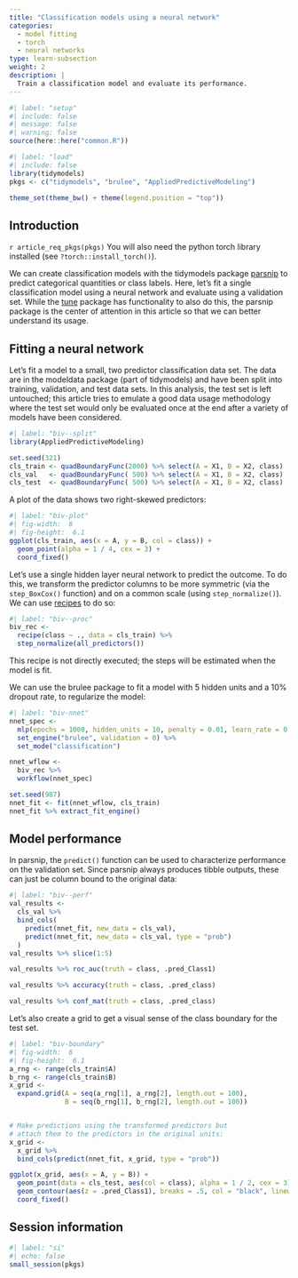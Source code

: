 ```yaml
---
title: "Classification models using a neural network"
categories:
  - model fitting
  - torch
  - neural networks
type: learn-subsection
weight: 2
description: | 
  Train a classification model and evaluate its performance.
---
```


```r
#| label: "setup"
#| include: false
#| message: false
#| warning: false
source(here::here("common.R"))
```
  
```r
#| label: "load"
#| include: false
library(tidymodels)
pkgs <- c("tidymodels", "brulee", "AppliedPredictiveModeling")

theme_set(theme_bw() + theme(legend.position = "top"))
```


## Introduction

`r article_req_pkgs(pkgs)` You will also need the python torch library installed (see `?torch::install_torch()`).

We can create classification models with the tidymodels package [parsnip](https://parsnip.tidymodels.org/) to predict categorical quantities or class labels. Here, let's fit a single classification model using a neural network and evaluate using a validation set. While the [tune](https://tune.tidymodels.org/) package has functionality to also do this, the parsnip package is the center of attention in this article so that we can better understand its usage. 

## Fitting a neural network


Let's fit a model to a small, two predictor classification data set. The data are in the modeldata package (part of tidymodels) and have been split into training, validation, and test data sets. In this analysis, the test set is left untouched; this article tries to emulate a good data usage methodology where the test set would only be evaluated once at the end after a variety of models have been considered. 


```r
#| label: "biv--split"
library(AppliedPredictiveModeling)

set.seed(321)
cls_train <- quadBoundaryFunc(2000) %>% select(A = X1, B = X2, class)
cls_val   <- quadBoundaryFunc( 500) %>% select(A = X1, B = X2, class)
cls_test  <- quadBoundaryFunc( 500) %>% select(A = X1, B = X2, class)
```

A plot of the data shows two right-skewed predictors: 

```r
#| label: "biv-plot"
#| fig-width:  6
#| fig-height:  6.1
ggplot(cls_train, aes(x = A, y = B, col = class)) + 
  geom_point(alpha = 1 / 4, cex = 3) + 
  coord_fixed()
```

Let's use a single hidden layer neural network to predict the outcome. To do this, we transform the predictor columns to be more symmetric (via the `step_BoxCox()` function) and on a common scale (using `step_normalize()`). We can use [recipes](https://recipes.tidymodels.org/) to do so:

```r
#| label: "biv--proc"
biv_rec <- 
  recipe(class ~ ., data = cls_train) %>%
  step_normalize(all_predictors())
```

This recipe is not directly executed; the steps will be estimated when the model is fit. 

We can use the brulee package to fit a model with 5 hidden units and a 10% dropout rate, to regularize the model:

```r
#| label: "biv-nnet"
nnet_spec <- 
  mlp(epochs = 1000, hidden_units = 10, penalty = 0.01, learn_rate = 0.1) %>% 
  set_engine("brulee", validation = 0) %>% 
  set_mode("classification")

nnet_wflow <- 
  biv_rec %>% 
  workflow(nnet_spec)

set.seed(987)
nnet_fit <- fit(nnet_wflow, cls_train)
nnet_fit %>% extract_fit_engine()
```

## Model performance

In parsnip, the `predict()` function can be used to characterize performance on the validation set. Since parsnip always produces tibble outputs, these can just be column bound to the original data: 

```r
#| label: "biv--perf"
val_results <- 
  cls_val %>%
  bind_cols(
    predict(nnet_fit, new_data = cls_val),
    predict(nnet_fit, new_data = cls_val, type = "prob")
  )
val_results %>% slice(1:5)

val_results %>% roc_auc(truth = class, .pred_Class1)

val_results %>% accuracy(truth = class, .pred_class)

val_results %>% conf_mat(truth = class, .pred_class)
```

Let's also create a grid to get a visual sense of the class boundary for the test set.

```r
#| label: "biv-boundary"
#| fig-width:  6
#| fig-height:  6.1
a_rng <- range(cls_train$A)
b_rng <- range(cls_train$B)
x_grid <-
  expand.grid(A = seq(a_rng[1], a_rng[2], length.out = 100),
              B = seq(b_rng[1], b_rng[2], length.out = 100))


# Make predictions using the transformed predictors but 
# attach them to the predictors in the original units: 
x_grid <- 
  x_grid %>% 
  bind_cols(predict(nnet_fit, x_grid, type = "prob"))

ggplot(x_grid, aes(x = A, y = B)) + 
  geom_point(data = cls_test, aes(col = class), alpha = 1 / 2, cex = 3) +
  geom_contour(aes(z = .pred_Class1), breaks = .5, col = "black", linewidth = 1) + 
  coord_fixed()
```



## Session information {#session-info}

```r
#| label: "si"
#| echo: false
small_session(pkgs)
```
